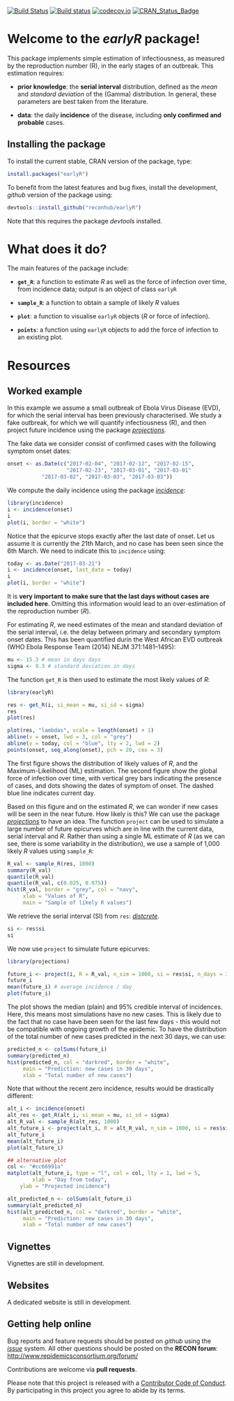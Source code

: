 
[![Build Status](https://travis-ci.org/reconhub/earlyR.svg?branch=master)](https://travis-ci.org/reconhub/earlyR)
[![Build status](https://ci.appveyor.com/api/projects/status/spq4patqkwrtlcgt/branch/master?svg=true)](https://ci.appveyor.com/project/thibautjombart/earlyr/branch/master)
[![codecov.io](https://codecov.io/github/reconhub/earlyR/coverage.svg?branch=master)](https://codecov.io/github/reconhub/earlyR?branch=master)
[![CRAN_Status_Badge](http://www.r-pkg.org/badges/version/earlyR)](https://cran.r-project.org/package=earlyR)

# Welcome to the *earlyR* package!

This package implements simple estimation of infectiousness, as measured by the
reproduction number (R), in the early stages of an outbreak. This estimation requires:

- **prior knowledge**: the **serial interval** distribution, defined as the *mean* and
*standard deviation* of the (Gamma) distribution. In general, these parameters
are best taken from the literature.

- **data**: the daily **incidence** of the disease, including **only confirmed
    and probable** cases.



## Installing the package

To install the current stable, CRAN version of the package, type:
```r
install.packages("earlyR")
```

To benefit from the latest features and bug fixes, install the development,
*github* version of the package using:

```r
devtools::install_github("reconhub/earlyR")
```

Note that this requires the package *devtools* installed.


# What does it do?

The main features of the package include:

- **`get_R`**: a function to estimate *R* as well as the force of infection over
    time, from incidence data; output is an object of class `earlyR`

- **`sample_R`**: a function to obtain a sample of likely *R* values

- **`plot`**: a function to visualise `earlyR` objects (*R* or force of infection).

- **`points`**: a function using `earlyR` objects to add the force of infection
    to an existing plot.



# Resources

## Worked example

In this example we assume a small outbreak of Ebola Virus Disease (EVD), for
which the serial interval has been previously characterised. We study a fake
outbreak, for which we will quantify infectiousness (R), and then project future
incidence using the package
[*projections*](https://github.com/reconhub/projections).

The fake data we consider consist of confirmed cases with the
following symptom onset dates:

```r

onset <- as.Date(c("2017-02-04", "2017-02-12", "2017-02-15",
                   "2017-02-23", "2017-03-01", "2017-03-01"
		   "2017-03-02", "2017-03-03", "2017-03-03"))		 

```

We compute the daily incidence using the package
[*incidence*](https://github.com/reconhub/incidence):

```r

library(incidence)
i <- incidence(onset)
i
plot(i, border = "white")

```

Notice that the epicurve stops exactly after the last date of onset. Let us
assume it is currently the 21th March, and no case has been seen since the 6th
March. We need to indicate this to `incidence` using:

```r

today <- as.Date("2017-03-21")
i <- incidence(onset, last_date = today)
i
plot(i, border = "white")

```

It is **very important to make sure that the last days without cases are
included here**. Omitting this information would lead to an over-estimation of the
reproduction number (*R*).


For estimating *R*, we need estimates of the mean and standard deviation of the
serial interval, i.e. the delay between primary and secondary symptom onset
dates. This has been quantified durin the West African EVD outbreak (WHO Ebola
Response Team (2014) NEJM 371:1481–1495):

```r

mu <- 15.3 # mean in days days
sigma <- 9.3 # standard deviation in days

```

The function `get_R` is then used to estimate the most likely values of *R*:
```r

library(earlyR)

res <- get_R(i, si_mean = mu, si_sd = sigma)
res
plot(res)

plot(res, "lambdas", scale = length(onset) + 1)
abline(v = onset, lwd = 3, col = "grey")
abline(v = today, col = "blue", lty = 2, lwd = 2)
points(onset, seq_along(onset), pch = 20, cex = 3)

```

The first figure shows the distribution of likely values of *R*, and the
Maximum-Likelihood (ML) estimation. The second figure show the global force of
infection over time, with vertical grey bars indicating the presence of cases,
and dots showing the dates of symptom of onset. The dashed blue line indicates
current day.


Based on this figure and on the estimated *R*, we can wonder if new cases
will be seen in the near future. How likely is this? We can use the package
[*projections*](https://github.com/reconhub/projections) to have an idea. The
function `project` can be used to simulate a large number of future epicurves
which are in line with the current data, serial interval and *R*. Rather than
using a single ML estimate of *R* (as we can see, there is some variability in
the distribution), we use a sample of 1,000 likely *R* values using `sample_R`:

```r

R_val <- sample_R(res, 1000)
summary(R_val)
quantile(R_val)
quantile(R_val, c(0.025, 0.975))
hist(R_val, border = "grey", col = "navy",
     xlab = "Values of R",
     main = "Sample of likely R values")

```

We retrieve the serial interval (SI) from `res`:
[*distcrete*](https://github.com/reconhub/distcrete).
 
```r

si <- res$si
si

```

We now use `project` to simulate future epicurves:
```r

library(projections)

future_i <- project(i, R = R_val, n_sim = 1000, si = res$si, n_days = 30)
future_i
mean(future_i) # average incidence / day
plot(future_i)

```

The plot shows the median (plain) and 95% credible interval of incidences. Here,
this means most simulations have no new cases. This is likely due to the fact
that no case have been seen for the last few days - this would not be compatible
with ongoing growth of the epidemic. To have the distribution of the total
number of new cases predicted in the next 30 days, we can use:

```r

predicted_n <- colSums(future_i)
summary(predicted_n)
hist(predicted_n, col = "darkred", border = "white",
     main = "Prediction: new cases in 30 days",
     xlab = "Total number of new cases")

```


Note that without the recent zero incidence, results would be drastically different:
```r

alt_i <- incidence(onset)
alt_res <- get_R(alt_i, si_mean = mu, si_sd = sigma)
alt_R_val <- sample_R(alt_res, 1000)
alt_future_i <- project(alt_i, R = alt_R_val, n_sim = 1000, si = res$si, n_days = 30)
alt_future_i
mean(alt_future_i)
plot(alt_future_i)

## alternative plot
col <- "#cc66991a"
matplot(alt_future_i, type = "l", col = col, lty = 1, lwd = 5,
        xlab = "Day from today",
	ylab = "Projected incidence")

alt_predicted_n <- colSums(alt_future_i)
summary(alt_predicted_n)
hist(alt_predicted_n, col = "darkred", border = "white",
     main = "Prediction: new cases in 30 days",
     xlab = "Total number of new cases")

```







## Vignettes

Vignettes are still in development.


## Websites

A dedicated website is still in development.




## Getting help online

Bug reports and feature requests should be posted on *github* using the
[*issue*](http://github.com/reconhub/earlyR/issues) system. All other questions
should be posted on the **RECON forum**: <br>
[http://www.repidemicsconsortium.org/forum/](http://www.repidemicsconsortium.org/forum/)

Contributions are welcome via **pull requests**.

Please note that this project is released with a [Contributor Code of
Conduct](CONDUCT.md). By participating in this project you agree to abide by its
terms.

